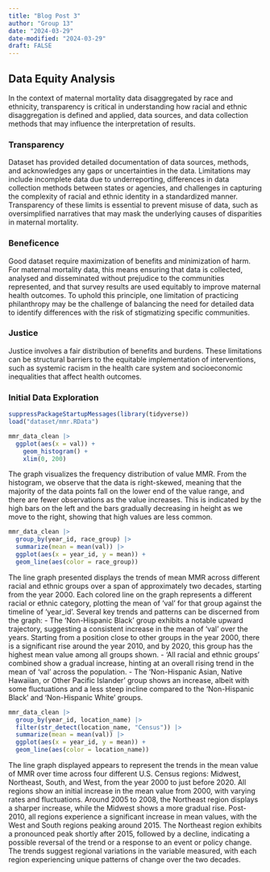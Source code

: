 ```yaml
---
title: "Blog Post 3"
author: "Group 13"
date: "2024-03-29"
date-modified: "2024-03-29"
draft: FALSE
---
```

## Data Equity Analysis
In the context of maternal mortality data disaggregated by race and ethnicity, transparency is critical in understanding how racial and ethnic disaggregation is defined and applied, data sources, and data collection methods that may influence the interpretation of results. 

### Transparency
Dataset has provided detailed documentation of data sources, methods, and acknowledges any gaps or uncertainties in the data. Limitations may include incomplete data due to underreporting, differences in data collection methods between states or agencies, and challenges in capturing the complexity of racial and ethnic identity in a standardized manner. Transparency of these limits is essential to prevent misuse of data, such as oversimplified narratives that may mask the underlying causes of disparities in maternal mortality. 

### Beneficence
Good dataset require maximization of benefits and minimization of harm. For maternal mortality data, this means ensuring that data is collected, analysed and disseminated without prejudice to the communities represented, and that survey results are used equitably to improve maternal health outcomes. To uphold this principle, one limitation of practicing philanthropy may be the challenge of balancing the need for detailed data to identify differences with the risk of stigmatizing specific communities. 

### Justice
Justice involves a fair distribution of benefits and burdens. These limitations can be structural barriers to the equitable implementation of interventions, such as systemic racism in the health care system and socioeconomic inequalities that affect health outcomes.


### Initial Data Exploration

```r
suppressPackageStartupMessages(library(tidyverse))
load("dataset/mmr.RData")

mmr_data_clean |> 
  ggplot(aes(x = val)) + 
    geom_histogram() + 
    xlim(0, 200)
```
The graph visualizes the frequency distribution of value MMR.  From the histogram, we observe that the data is right-skewed, meaning that the majority of the data points fall on the lower end of the value range, and there are fewer observations as the value increases. This is indicated by the high bars on the left and the bars gradually decreasing in height as we move to the right, showing that high values are less common.


```r
mmr_data_clean |>
  group_by(year_id, race_group) |>
  summarize(mean = mean(val)) |>
  ggplot(aes(x = year_id, y = mean)) +
  geom_line(aes(color = race_group))
```
The line graph presented displays the trends of mean MMR across different racial and ethnic groups over a span of approximately two decades, starting from the year 2000. Each colored line on the graph represents a different racial or ethnic category, plotting the mean of 'val' for that group against the timeline of 'year_id'. Several key trends and patterns can be discerned from the graph: - The 'Non-Hispanic Black' group exhibits a notable upward trajectory, suggesting a consistent increase in the mean of 'val' over the years. Starting from a position close to other groups in the year 2000, there is a significant rise around the year 2010, and by 2020, this group has the highest mean value among all groups shown. - 'All racial and ethnic groups' combined show a gradual increase, hinting at an overall rising trend in the mean of 'val' across the population. - The 'Non-Hispanic Asian, Native Hawaiian, or Other Pacific Islander' group shows an increase, albeit with some fluctuations and a less steep incline compared to the 'Non-Hispanic Black' and 'Non-Hispanic White' groups.


```r
mmr_data_clean |>
  group_by(year_id, location_name) |>
  filter(str_detect(location_name, "Census")) |> 
  summarize(mean = mean(val)) |>
  ggplot(aes(x = year_id, y = mean)) +
  geom_line(aes(color = location_name))
```
The line graph displayed appears to represent the trends in the mean value of MMR over time across four different U.S. Census regions: Midwest, Northeast, South, and West, from the year 2000 to just before 2020. All regions show an initial increase in the mean value from 2000, with varying rates and fluctuations. Around 2005 to 2008, the Northeast region displays a sharper increase, while the Midwest shows a more gradual rise. Post-2010, all regions experience a significant increase in mean values, with the West and South regions peaking around 2015. The Northeast region exhibits a pronounced peak shortly after 2015, followed by a decline, indicating a possible reversal of the trend or a response to an event or policy change. The trends suggest regional variations in the variable measured, with each region experiencing unique patterns of change over the two decades. 
